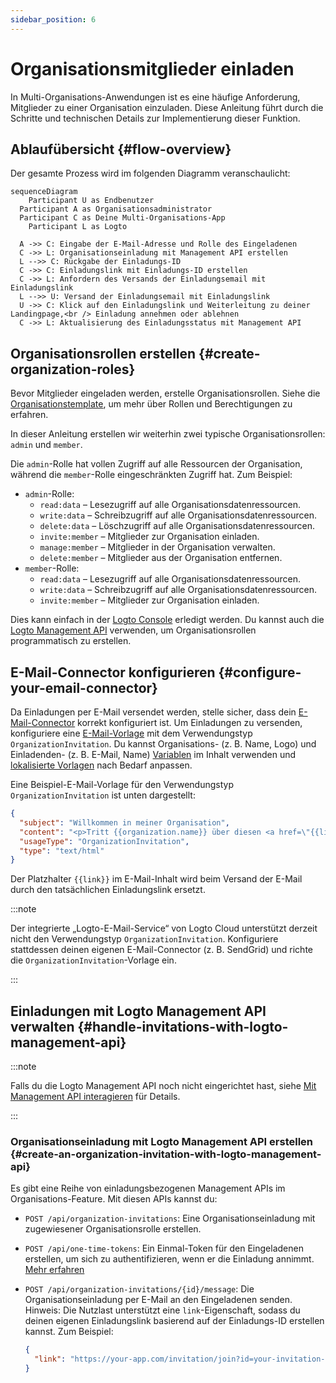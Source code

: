 ```yaml
---
sidebar_position: 6
---
```


# Organisationsmitglieder einladen

In Multi-Organisations-Anwendungen ist es eine häufige Anforderung, Mitglieder zu einer Organisation einzuladen. Diese Anleitung führt durch die Schritte und technischen Details zur Implementierung dieser Funktion.

## Ablaufübersicht \{#flow-overview}

Der gesamte Prozess wird im folgenden Diagramm veranschaulicht:

```mermaid
sequenceDiagram
	Participant U as Endbenutzer
  Participant A as Organisationsadministrator
  Participant C as Deine Multi-Organisations-App
	Participant L as Logto

  A ->> C: Eingabe der E-Mail-Adresse und Rolle des Eingeladenen
  C ->> L: Organisationseinladung mit Management API erstellen
  L -->> C: Rückgabe der Einladungs-ID
  C ->> C: Einladungslink mit Einladungs-ID erstellen
  C ->> L: Anfordern des Versands der Einladungsemail mit Einladungslink
  L -->> U: Versand der Einladungsemail mit Einladungslink
  U ->> C: Klick auf den Einladungslink und Weiterleitung zu deiner Landingpage,<br /> Einladung annehmen oder ablehnen
  C ->> L: Aktualisierung des Einladungsstatus mit Management API
```

## Organisationsrollen erstellen \{#create-organization-roles}

Bevor Mitglieder eingeladen werden, erstelle Organisationsrollen. Siehe die [Organisationstemplate](/authorization/organization-template), um mehr über Rollen und Berechtigungen zu erfahren.

In dieser Anleitung erstellen wir weiterhin zwei typische Organisationsrollen: `admin` und `member`.

Die `admin`-Rolle hat vollen Zugriff auf alle Ressourcen der Organisation, während die `member`-Rolle eingeschränkten Zugriff hat. Zum Beispiel:

- `admin`-Rolle:
  - `read:data` – Lesezugriff auf alle Organisationsdatenressourcen.
  - `write:data` – Schreibzugriff auf alle Organisationsdatenressourcen.
  - `delete:data` – Löschzugriff auf alle Organisationsdatenressourcen.
  - `invite:member` – Mitglieder zur Organisation einladen.
  - `manage:member` – Mitglieder in der Organisation verwalten.
  - `delete:member` – Mitglieder aus der Organisation entfernen.
- `member`-Rolle:
  - `read:data` – Lesezugriff auf alle Organisationsdatenressourcen.
  - `write:data` – Schreibzugriff auf alle Organisationsdatenressourcen.
  - `invite:member` – Mitglieder zur Organisation einladen.

Dies kann einfach in der [Logto Console](https://cloud.logto.io/) erledigt werden. Du kannst auch die [Logto Management API](https://openapi.logto.io/operation/operation-createorganizationrole) verwenden, um Organisationsrollen programmatisch zu erstellen.

## E-Mail-Connector konfigurieren \{#configure-your-email-connector}

Da Einladungen per E-Mail versendet werden, stelle sicher, dass dein [E-Mail-Connector](/connectors/email-connectors) korrekt konfiguriert ist. Um Einladungen zu versenden, konfiguriere eine [E-Mail-Vorlage](/connectors/email-connectors/email-templates#email-template-types) mit dem Verwendungstyp `OrganizationInvitation`. Du kannst Organisations- (z. B. Name, Logo) und Einladenden- (z. B. E-Mail, Name) [Variablen](/connectors/email-connectors/email-templates#email-template-variables) im Inhalt verwenden und [lokalisierte Vorlagen](/connectors/email-connectors/email-templates#email-template-localization) nach Bedarf anpassen.

Eine Beispiel-E-Mail-Vorlage für den Verwendungstyp `OrganizationInvitation` ist unten dargestellt:

```json
{
  "subject": "Willkommen in meiner Organisation",
  "content": "<p>Tritt {{organization.name}} über diesen <a href=\"{{link}}\" target=\"_blank\">Link</a> bei.</p>",
  "usageType": "OrganizationInvitation",
  "type": "text/html"
}
```

Der Platzhalter `{{link}}` im E-Mail-Inhalt wird beim Versand der E-Mail durch den tatsächlichen Einladungslink ersetzt.

:::note

Der integrierte „Logto-E-Mail-Service“ von Logto Cloud unterstützt derzeit nicht den Verwendungstyp `OrganizationInvitation`. Konfiguriere stattdessen deinen eigenen E-Mail-Connector (z. B. SendGrid) und richte die `OrganizationInvitation`-Vorlage ein.

:::

## Einladungen mit Logto Management API verwalten \{#handle-invitations-with-logto-management-api}

:::note

Falls du die Logto Management API noch nicht eingerichtet hast, siehe [Mit Management API interagieren](/integrate-logto/interact-with-management-api) für Details.

:::

### Organisationseinladung mit Logto Management API erstellen \{#create-an-organization-invitation-with-logto-management-api}

Es gibt eine Reihe von einladungsbezogenen Management APIs im Organisations-Feature. Mit diesen APIs kannst du:

- `POST /api/organization-invitations`: Eine Organisationseinladung mit zugewiesener Organisationsrolle erstellen.
- `POST /api/one-time-tokens`: Ein Einmal-Token für den Eingeladenen erstellen, um sich zu authentifizieren, wenn er die Einladung annimmt. [Mehr erfahren](/end-user-flows/one-time-token)
- `POST /api/organization-invitations/{id}/message`: Die Organisationseinladung per E-Mail an den Eingeladenen senden.
  Hinweis: Die Nutzlast unterstützt eine `link`-Eigenschaft, sodass du deinen eigenen Einladungslink basierend auf der Einladungs-ID erstellen kannst. Zum Beispiel:

  ```json
  {
    "link": "https://your-app.com/invitation/join?id=your-invitation-id&token=your-one-time-token&email=invitee-email"
  }
  ```
